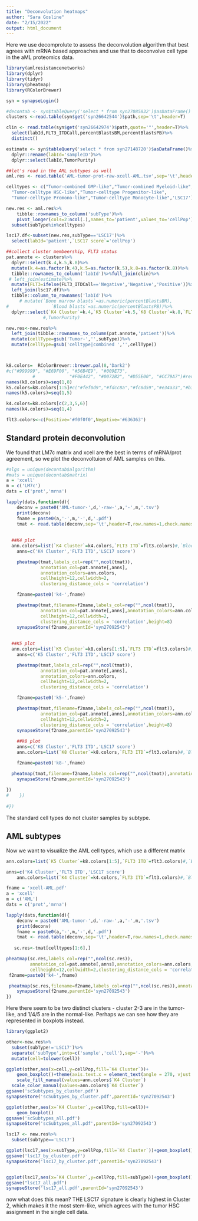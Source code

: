 ```yaml
---
title: "Deconvolution heatmaps"
author: "Sara Gosline"
date: "2/15/2022"
output: html_document
---
```



Here we use decomprolute to assess the deconvolution algorithm that best agrees with mRNA based approaches and use that to deconvolve cell type in the aML proteomics data.

```r
library(amlresistancenetworks)
library(dplyr)
library(tidyr)
library(pheatmap)
library(RColorBrewer)

syn = synapseLogin()

#decontab <- syn$tableQuery('select * from syn27085832')$asDataFrame()
clusters <-read.table(syn$get('syn26642544')$path,sep='\t',header=T)

clin <- read.table(syn$get('syn26642974')$path,quote='"',header=T)%>%
  select(labId,FLT3_ITDCall,percentBlastsBM,percentBlastsPB)%>%
  distinct()

estimate <- syn$tableQuery('select * from syn27148720')$asDataFrame()%>%
  dplyr::rename(labId='sampleID')%>%
  dplyr::select(labId,TumorPurity)

##let's read in the AML subtypes as well
aml.res <- read.table('AML-tumor-prot-raw-xcell-AML.tsv',sep='\t',header=T,check.names = F,row.names = 1)

celltypes <- c("Tumor-combined GMP-like","Tumor-combined Myeloid-like",
  "Tumor-celltype HSC-like","Tumor-celltype Progenitor-like",
  "Tumor-celltype Promono-like","Tumor-celltype Monocyte-like",'LSC17') 

new.res <- aml.res%>%
    tibble::rownames_to_column('subType')%>%
    pivot_longer(cols=2:ncol(.),names_to='patient',values_to='cellPop')%>%
  subset(subType%in%celltypes)

lsc17.df<-subset(new.res,subType=='LSC17')%>%
  select(labId='patient',`LSC17 score`='cellPop')

##collect cluster membeership, FLT3 status
pat.annote <- clusters%>%
  dplyr::select(k.4,k.5,k.8)%>%
  mutate(k.4=as.factor(k.4),k.5=as.factor(k.5),k.8=as.factor(k.8))%>%
  tibble::rownames_to_column('labId')%>%full_join(clin)%>%
 # left_join(estimate)%>%
  mutate(FLT3=ifelse(FLT3_ITDCall=='Negative','Negative','Positive'))%>%
  left_join(lsc17.df)%>%
  tibble::column_to_rownames('labId')%>%
     # mutate(`Bone marrow blasts`=as.numeric(percentBlastsBM),
#                `Blood blasts`=as.numeric(percentBlastsPB))%>%
  dplyr::select(`K4 Cluster`=k.4,`K5 Cluster`=k.5,`K8 Cluster`=k.8,`FLT3 ITD`=FLT3,`LSC17 score`)
              #,TumorPurity)

new.res<-new.res%>%
  left_join(tibble::rownames_to_column(pat.annote,'patient'))%>%
  mutate(cellType=gsub('Tumor-','',subType))%>%
  mutate(cellType=gsub('celltype|combined ','',cellType))



k8.colors=  RColorBrewer::brewer.pal(8,'Dark2')
#c("#999999", "#E69F00", "#56B4E9", "#009E73", 
          #             "#F0E442", "#0072B2", "#D55E00", "#CC79A7")#rev(c("#fff7fb","#ece2f0","#d0d1e6","#a6bddb","#67a9cf","#3690c0","#02818a","#016450"))
names(k8.colors)=seq(1,8)
k5.colors=k8.colors[1:5]#c("#fef0d9","#fdcc8a","#fc8d59","#e34a33","#b30000")
names(k5.colors)=seq(1,5)

k4.colors=k8.colors[c(2,3,5,6)]
names(k4.colors)=seq(1,4)

flt3.colors<-c(Positive='#f0f0f0',Negative='#636363')

```


## Standard protein deconvolution

We found that LM7c matrix and xcell are the best in terms of mRNA/prot agreement, so we plot the deconvoltuion of AML samples on this.

```r


#algs = unique(decontab$algorithm)
#mats = unique(decontab$matrix)
a = 'xcell'
m = c('LM7c')
dats = c('prot','mrna')

lapply(dats,function(d){
    deconv = paste0('AML-tumor-',d,'-raw-',a,'-',m,'.tsv')
    print(deconv)
    fname = paste0(a,'-',m,'-',d,'.pdf')
    tmat <- read.table(deconv,sep='\t',header=T,row.names=1,check.names=F)
    
    
  ##K4 plot
  ann.colors=list(`K4 Cluster`=k4.colors,`FLT3 ITD`=flt3.colors)#,`Blood
    anns=c('K4 Cluster','FLT3 ITD','LSC17 score')

    pheatmap(tmat,labels_col=rep("",ncol(tmat)),
             annotation_col=pat.annote[,anns],
             annotation_colors=ann.colors,
             cellheight=12,cellwidth=2,
             clustering_distance_cols = 'correlation')

    f2name=paste0('k4-',fname) 

    pheatmap(tmat,filename=f2name,labels_col=rep("",ncol(tmat)),
             annotation_col=pat.annote[,anns],annotation_colors=ann.colors,
             cellheight=12,cellwidth=2,
             clustering_distance_cols = 'correlation',height=8)
    synapseStore(f2name,parentId='syn27092543')
  
    
  ##K5 plot
  ann.colors=list(`K5 Cluster`=k8.colors[1:5],`FLT3 ITD`=flt3.colors)#,`Blood
    anns=c('K5 Cluster','FLT3 ITD','LSC17 score')

    pheatmap(tmat,labels_col=rep("",ncol(tmat)),
             annotation_col=pat.annote[,anns],
             annotation_colors=ann.colors,
             cellheight=12,cellwidth=2,
             clustering_distance_cols = 'correlation')

    f2name=paste0('k5-',fname) 

    pheatmap(tmat,filename=f2name,labels_col=rep("",ncol(tmat)),
             annotation_col=pat.annote[,anns],annotation_colors=ann.colors,
             cellheight=12,cellwidth=2,
             clustering_distance_cols = 'correlation',height=8)
    synapseStore(f2name,parentId='syn27092543')
  
    ##k8 plot
    anns=c('K8 Cluster','FLT3 ITD','LSC17 score')
    ann.colors=list(`K8 Cluster`=k8.colors,`FLT3 ITD`=flt3.colors)#,`Blood blasts`=grey.colors(100),`Bone marrow blasts`=grey.colors(100))

    f2name=paste0('k8-',fname) 

  pheatmap(tmat,filename=f2name,labels_col=rep("",ncol(tmat)),annotation_col=pat.annote[,anns],annotation_colors=ann.colors,cellheight=12,cellwidth=2,clustering_distance_cols = 'correlation',height=8)
    synapseStore(f2name,parentId='syn27092543')
   
}) 
#    })
  
#})

```
The standard cell types do not cluster samples by subtype.

## AML subtypes


Now we want to visualize the AML cell types, which use a different matrix

```r
ann.colors=list(`K5 Cluster`=k8.colors[1:5],`FLT3 ITD`=flt3.colors)#,`Blood blasts`=grey.colors(100),`Bone marrow blasts`=grey.colors(100))

anns=c('K4 Cluster','FLT3 ITD','LSC17 score')
    ann.colors=list(`K4 Cluster`=k4.colors,`FLT3 ITD`=flt3.colors)#,`Blood

fname = 'xcell-AML.pdf'
a = 'xcell'
m = c('AML')
dats = c('prot','mrna')

lapply(dats,function(d){
    deconv = paste0('AML-tumor-',d,'-raw-',a,'-',m,'.tsv')
    print(deconv)
    fname = paste0(a,'-',m,'-',d,'.pdf')
    tmat <- read.table(deconv,sep='\t',header=T,row.names=1,check.names=F)
    
   sc.res<-tmat[celltypes[1:6],]

pheatmap(sc.res,labels_col=rep("",ncol(sc.res)),
         annotation_col=pat.annote[,anns],annotation_colors=ann.colors,
         cellheight=12,cellwidth=2,clustering_distance_cols = 'correlation')
 f2name=paste0('k4-',fname) 

 pheatmap(sc.res,filename=f2name,labels_col=rep("",ncol(sc.res)),annotation_col=pat.annote[,anns],annotation_colors=ann.colors,cellheight=12,cellwidth=2,clustering_distance_cols = 'correlation',height=8)
    synapseStore(f2name,parentId='syn27092543')
})
```
Here there seem to be two distinct clusters - cluster 2-3 are in the tumor-like, and 1/4/5 are in the normal-like. Perhaps we can see how they are represented in boxplots instead.


```r
library(ggplot2)

other<-new.res%>%
  subset(subType!='LSC17')%>%
  separate('subType',into=c('sample','cell'),sep='-')%>%
  mutate(cell=tolower(cell))

ggplot(other,aes(x=cell,y=cellPop,fill=`K4 Cluster`))+
    geom_boxplot()+theme(axis.text.x = element_text(angle = 270, vjust = 0.0))+
    scale_fill_manual(values=ann.colors$`K4 Cluster`)
  scale_color_manual(values=ann.colors$`K4 Cluster`)
ggsave('scSubtypes_by_cluster.pdf')  
synapseStore('scSubtypes_by_cluster.pdf',parentId='syn27092543')

ggplot(other,aes(x=`K4 Cluster`,y=cellPop,fill=cell))+
    geom_boxplot()
ggsave('scSubtypes_all.pdf')
synapseStore('scSubtypes_all.pdf',parentId='syn27092543')

lsc17 <- new.res%>%
  subset(subType=='LSC17')

ggplot(lsc17,aes(x=subType,y=cellPop,fill=`K4 Cluster`))+geom_boxplot()+    scale_fill_manual(values=ann.colors$`K4 Cluster`)
ggsave('lsc17_by_cluster.pdf')
synapseStore('lsc17_by_cluster.pdf',parentId='syn27092543')


ggplot(lsc17,aes(x=`K4 Cluster`,y=cellPop,fill=subType))+geom_boxplot()
ggsave("lsc17_all.pdf")
synapseStore('lsc17_all.pdf',parentId='syn27092543')


```

now what does this mean? THE LSC17 signature is clearly highest in Cluster 2, which makes it the most stem-like, which agrees with the tumor HSC assignment in the single cell data. 




